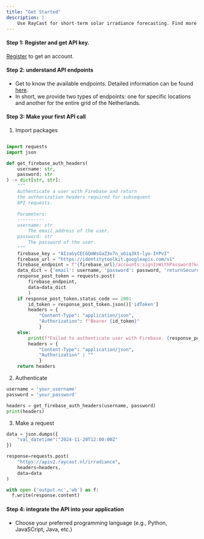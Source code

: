 ```yaml
---
title: "Get Started"
description: | 
    Use RayCast for short-term solar irradiance forecasting. Find more documentation here
---
```


#### Step 1: Register and get API key.

[Register](mailto:info@pythia-energy.nl) to get an account. 
 
#### Step 2: understand API endpoints
-	Get to know the available endpoints. Detailed information can be found [here](http://apiv2.raycast.nl).
-	In short, we provide two types of endpoints: one for specific locations and another for the entire grid of the Netherlands.


#### Step 3: Make your first API call

1.	Import packages 

```python 

import requests
import json

def get_firebase_auth_headers(
    username: str,
    password: str
) -> dict[str, str]:
    """
    Authenticate a user with Firebase and return 
    the authorization headers required for subsequent 
    API requests.
    
    Parameters:
    ----------
    username: str
        The email address of the user.
    password: str
        The password of the user.
    """ 
    firebase_key = "AIzaSyCECGQmWsGaZ3x7n_uGiq3kt-lyo-IYPvI"
    firebase_url = "https://identitytoolkit.googleapis.com/v1"
    firebase_endpoint = f"{firebase_url}/accounts:signInWithPassword?key={firebase_key}"
    data_dict = {'email': username, 'password': password, 'returnSecureToken': 'true'}
    response_post_token = requests.post(
        firebase_endpoint, 
        data=data_dict
        )
    if response_post_token.status_code == 200:
        id_token = response_post_token.json()['idToken']
        headers = {
            "Content-Type": "application/json", 
            "Authorization": f"Bearer {id_token}"
            }   
    else:
        print(f"Failed to authenticate user with Firebase. {response_post_token.text}")
        headers = {
            "Content-Type": "application/json", 
            "Authorization" : ""
            } 
    return headers

```

2.	Authenticate

```python
username = 'your_username'
password = 'your_password'

headers = get_firebase_auth_headers(username, password)
print(headers)
```

3.  Make a request
```python
data = json.dumps({
    "val_datetime":"2024-11-20T12:00:00Z"
})

response=requests.post(
    "https://apiv2.raycast.nl/irradiance", 
    headers=headers, 
    data=data
)

with open ('output.nc','wb') as f: 
  f.write(response.content)
```

#### Step 4: integrate the API into your application
-	Choose your preferred programming language (e.g., Python, JavaSCript, Java, etc.)
